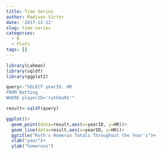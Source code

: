 ```yaml
---
title: Time Series
author: Madison Victor
date: '2017-12-12'
slug: time-series
categories:
  - R
  - Plots
tags: []
---
```


```r
library(Lahman)
library(sqldf)
library(ggplot2)

query<-"SELECT yearID, HR
FROM Batting
WHERE playerID='ruthba01'"

result<-sqldf(query)

ggplot()+
  geom_point(data=result,aes(x=yearID, y=HR))+
  geom_line(data=result,aes(x=yearID, y=HR))+
  ggtitle("Ruth's Homerun Totals Throughout the Year's")+
  xlab("year")+
  ylab("homeruns")
```

